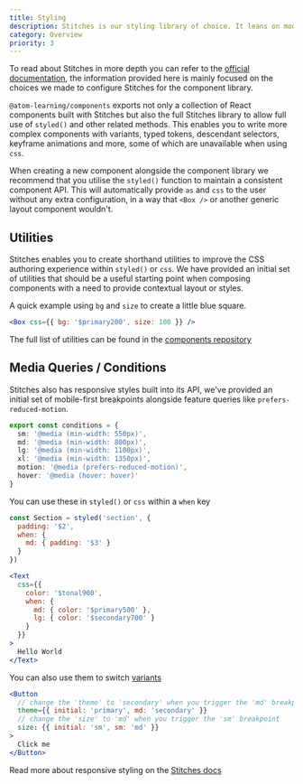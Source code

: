 ```yaml
---
title: Styling
description: Stitches is our styling library of choice. It leans on modern CSS best practices, has near-zero runtime, and provides a great developer experience
category: Overview
priority: 3
---
```


To read about Stitches in more depth you can refer to the [official documentation](https://stitches.dev/), the information provided here is mainly focused on the choices we made to configure Stitches for the component library.

`@atom-learning/components` exports not only a collection of React components built with Stitches but also the full Stitches library to allow full use of `styled()` and other related methods. This enables you to write more complex components with variants, typed tokens, descendant selectors, keyframe animations and more, some of which are unavailable when using `css`.

When creating a new component alongside the component library we recommend that you utilise the `styled()` function to maintain a consistent component API. This will automatically provide `as` and `css` to the user without any extra configuration, in a way that `<Box />` or another generic layout component wouldn't.

## Utilities

Stitches enables you to create shorthand utilities to improve the CSS authoring experience within `styled()` or `css`. We have provided an initial set of utilities that should be a useful starting point when composing components with a need to provide contextual layout or styles.

A quick example using `bg` and `size` to create a little blue square.

```jsx preview
<Box css={{ bg: '$primary200', size: 100 }} />
```

The full list of utilities can be found in the [components repository](https://github.com/Atom-Learning/components/blob/main/src/stitches.ts#L8-L72)

## Media Queries / Conditions

Stitches also has responsive styles built into its API, we've provided an initial set of mobile-first breakpoints alongside feature queries like `prefers-reduced-motion`.

```ts
export const conditions = {
  sm: '@media (min-width: 550px)',
  md: '@media (min-width: 800px)',
  lg: '@media (min-width: 1100px)',
  xl: '@media (min-width: 1350px)',
  motion: '@media (prefers-reduced-motion)',
  hover: '@media (hover: hover)'
}
```

You can use these in `styled()` or `css` within a `when` key

```jsx
const Section = styled('section', {
  padding: '$2',
  when: {
    md: { padding: '$3' }
  }
})
```

```jsx
<Text
  css={{
    color: '$tonal900',
    when: {
      md: { color: '$primary500' },
      lg: { color: '$secondary700' }
    }
  }}
>
  Hello World
</Text>
```

You can also use them to switch [variants](https://stitches.dev/docs/variants)

```jsx
<Button
  // change the 'theme' to 'secondary' when you trigger the 'md' breakpoint
  theme={{ initial: 'primary', md: 'secondary' }}
  // change the 'size' to 'md' when you trigger the 'sm' breakpoint
  size: {{ initial: 'sm', sm: 'md' }}
>
  Click me
</Button>
```

Read more about responsive styling on the [Stitches docs](https://stitches.dev/docs/responsive-styles)
